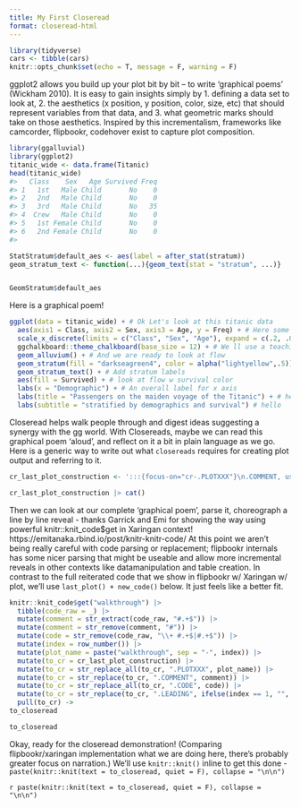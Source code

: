 ```yaml
---
title: My First Closeread
format: closeread-html
---
```



```r
library(tidyverse)
cars <- tibble(cars)
knitr::opts_chunk$set(echo = T, message = F, warning = F)
```



ggplot2 allows you build up your plot bit by bit -- to write 'graphical poems' (Wickham 2010).  It is easy to gain insights simply by 1. defining a data set to look at, 2. the aesthetics (x position, y position, color, size, etc) that should represent variables from that data, and 3. what geometric marks should take on those aesthetics. Inspired by this incrementalism, frameworks like camcorder, flipbookr, codehover exist to capture plot composition.

```r
library(ggalluvial)
library(ggplot2)
titanic_wide <- data.frame(Titanic)
head(titanic_wide)
#>   Class    Sex   Age Survived Freq
#> 1   1st   Male Child       No    0
#> 2   2nd   Male Child       No    0
#> 3   3rd   Male Child       No   35
#> 4  Crew   Male Child       No    0
#> 5   1st Female Child       No    0
#> 6   2nd Female Child       No    0
#> 

StatStratum$default_aes <- aes(label = after_stat(stratum))
geom_stratum_text <- function(...){geom_text(stat = "stratum", ...)}


GeomStratum$default_aes
```


Here is a graphical poem!


```r
ggplot(data = titanic_wide) + # Ok Let's look at this titanic data
  aes(axis1 = Class, axis2 = Sex, axis3 = Age, y = Freq) + # Here some variables of interest what if y were weight
  scale_x_discrete(limits = c("Class", "Sex", "Age"), expand = c(.2, .05)) + # adjusting the x axis
  ggchalkboard::theme_chalkboard(base_size = 12) + # We ll use a teaching theme Alluvial plots might be new to you
  geom_alluvium() + # And we are ready to look at flow
  geom_stratum(fill = "darkseagreen4", color = alpha("lightyellow",.5)) + # And we can label our stratumaxes
  geom_stratum_text() + # Add stratum labels
  aes(fill = Survived) + # look at flow w survival color
  labs(x = "Demographic") + # An overall label for x axis
  labs(title = "Passengers on the maiden voyage of the Titanic") + # hello 
  labs(subtitle = "stratified by demographics and survival") # hello
```

Closeread helps walk people through and digest ideas suggesting a synergy with the gg world.  With Closereads, maybe we can read this graphical poem 'aloud', and reflect on it a bit in plain language as we go.  Here is a generic way to write out what `closereads` requires for creating plot output and referring to it.

```r
cr_last_plot_construction <- ':::{focus-on="cr-.PLOTXXX"}\n.COMMENT, using `.CODE`\n:::\n\n:::{#cr-.PLOTXXX}\n```{r .PLOTXXX}\n.LEADING\n  .CODE\n```\n:::\n'  

cr_last_plot_construction |> cat()
```

Then we can look at our complete 'graphical poem', parse it, choreograph a line by line reveal -  thanks Garrick and Emi for showing the way using powerful knitr::knit_code$get in Xaringan context! https://emitanaka.rbind.io/post/knitr-knitr-code/ At this point we aren't being really careful with code parsing or replacement; flipbookr internals has some nicer parsing that might be useable and allow more incremental reveals in other contexts like datamanipulation and table creation.  In contrast to the full reiterated code that we show in flipbookr w/ Xaringan w/ plot, we'll use `last_plot() + new_code()` below. It just feels like a better fit. 


```r
knitr::knit_code$get("walkthrough") |>
  tibble(code_raw = _) |>
  mutate(comment = str_extract(code_raw, "#.+$")) |>
  mutate(comment = str_remove(comment, "#")) |>
  mutate(code = str_remove(code_raw, "\\+ #.+$|#.+$")) |>
  mutate(index = row_number()) |>
  mutate(plot_name = paste("walkthrough", sep = "-", index)) |>
  mutate(to_cr = cr_last_plot_construction) |>
  mutate(to_cr = str_replace_all(to_cr, ".PLOTXXX", plot_name)) |>
  mutate(to_cr = str_replace(to_cr, ".COMMENT", comment)) |>
  mutate(to_cr = str_replace_all(to_cr, ".CODE", code)) |>
  mutate(to_cr = str_replace(to_cr, ".LEADING", ifelse(index == 1, "", "last_plot() +"))) |>
  pull(to_cr) -> 
to_closeread

to_closeread
```


Okay, ready for the closeread demonstration!  (Comparing flipbookr/xaringan implementation what we are doing here, there's probably greater focus on narration.)  We'll use `knitr::knit()` inline to get this done - `paste(knitr::knit(text = to_closeread, quiet = F), collapse = "\n\n")`


:::{.cr-section}

`r paste(knitr::knit(text = to_closeread, quiet = F), collapse = "\n\n")`

:::




